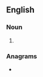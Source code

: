 ==English==

===Noun===
{{head|en|noun form}}

# {{plural of|funster|lang=en}}

===Anagrams===
* {{anagrams|en|a=efnrsstu|netsurfs}}